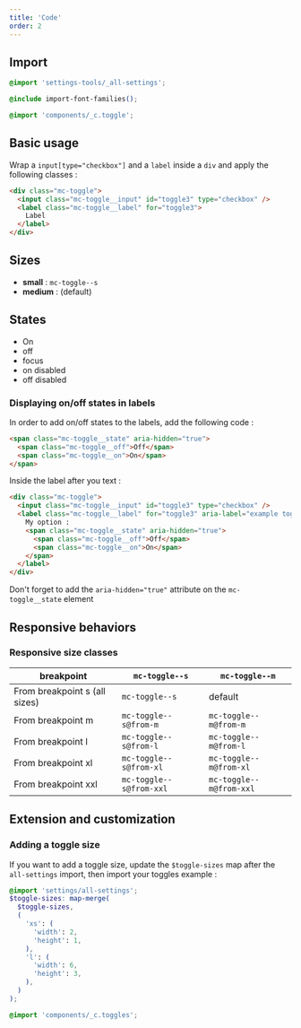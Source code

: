 ```yaml
---
title: 'Code'
order: 2
---
```


## Import

```css
@import 'settings-tools/_all-settings';

@include import-font-families();

@import 'components/_c.toggle';
```

## Basic usage

Wrap a `input[type="checkbox"]` and a `label` inside a `div` and apply the following classes :

```html
<div class="mc-toggle">
  <input class="mc-toggle__input" id="toggle3" type="checkbox" />
  <label class="mc-toggle__label" for="toggle3">
    Label
  </label>
</div>
```

<Preview path="ToggleBase" />

## Sizes

- **small** : `mc-toggle--s`
- **medium** : (default)

<Preview path="ToggleSizes" />

## States

- On
- off
- focus
- on disabled
- off disabled

<Preview path="ToggleStates" />

### Displaying on/off states in labels

In order to add on/off states to the labels, add the following code :

```html
<span class="mc-toggle__state" aria-hidden="true">
  <span class="mc-toggle__off">Off</span>
  <span class="mc-toggle__on">On</span>
</span>
```

Inside the label after you text :

```html
<div class="mc-toggle">
  <input class="mc-toggle__input" id="toggle3" type="checkbox" />
  <label class="mc-toggle__label" for="toggle3" aria-label="example toggle 4">
    My option :
    <span class="mc-toggle__state" aria-hidden="true">
      <span class="mc-toggle__off">Off</span>
      <span class="mc-toggle__on">On</span>
    </span>
  </label>
</div>
```

Don't forget to add the `aria-hidden="true"` attribute on the `mc-toggle__state` element

<Preview path="ToggleStatesLabel" />

## Responsive behaviors

### Responsive size classes

| breakpoint                    | `mc-toggle--s`          | `mc-toggle--m`          |
| ----------------------------- | ----------------------- | ----------------------- |
| From breakpoint s (all sizes) | `mc-toggle--s`          | default                 |
| From breakpoint m             | `mc-toggle--s@from-m`   | `mc-toggle--m@from-m`   |
| From breakpoint l             | `mc-toggle--s@from-l`   | `mc-toggle--m@from-l`   |
| From breakpoint xl            | `mc-toggle--s@from-xl`  | `mc-toggle--m@from-xl`  |
| From breakpoint xxl           | `mc-toggle--s@from-xxl` | `mc-toggle--m@from-xxl` |

## Extension and customization

### Adding a toggle size

If you want to add a toggle size, update the `$toggle-sizes` map after the `all-settings` import, then import your toggles
example :

```scss
@import 'settings/all-settings';
$toggle-sizes: map-merge(
  $toggle-sizes,
  (
    'xs': (
      'width': 2,
      'height': 1,
    ),
    'l': (
      'width': 6,
      'height': 3,
    ),
  )
);

@import 'components/_c.toggles';
```

<Preview path="ToggleExtendSizes" />
